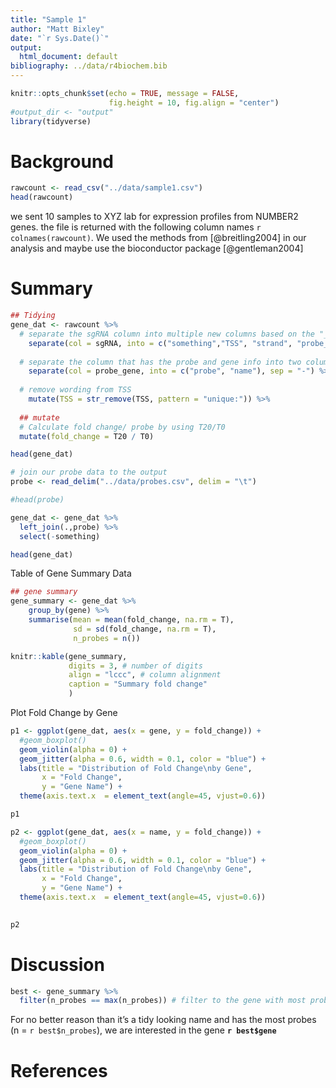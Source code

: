 ```yaml
---
title: "Sample 1"
author: "Matt Bixley"
date: "`r Sys.Date()`"
output:
  html_document: default
bibliography: ../data/r4biochem.bib
---
```


```r
knitr::opts_chunk$set(echo = TRUE, message = FALSE,
                      fig.height = 10, fig.align = "center")
#output_dir <- "output"
library(tidyverse)
```

# Background
```r
rawcount <- read_csv("../data/sample1.csv")
head(rawcount)
```

we sent 10 samples to XYZ lab for expression profiles from NUMBER2 genes. the file is returned with the following column names ```r colnames(rawcount)```. We used the methods from [@breitling2004] in our analysis and maybe use the bioconductor package [@gentleman2004]


# Summary

```r

## Tidying
gene_dat <- rawcount %>% 
  # separate the sgRNA column into multiple new columns based on the "_" character as a delimiter 
    separate(col = sgRNA, into = c("something","TSS", "strand", "probe_gene"), sep = "_") %>%
  
  # separate the column that has the probe and gene info into two columns based on the "-" character
    separate(col = probe_gene, into = c("probe", "name"), sep = "-") %>% 
  
  # remove wording from TSS
    mutate(TSS = str_remove(TSS, pattern = "unique:")) %>% 
  
  ## mutate
  # Calculate fold change/ probe by using T20/T0
  mutate(fold_change = T20 / T0)

head(gene_dat)

```

```r
# join our probe data to the output
probe <- read_delim("../data/probes.csv", delim = "\t")

#head(probe)

gene_dat <- gene_dat %>% 
  left_join(.,probe) %>% 
  select(-something)

head(gene_dat)

```


Table of Gene Summary Data
```r
## gene summary
gene_summary <- gene_dat %>%
    group_by(gene) %>%
    summarise(mean = mean(fold_change, na.rm = T), 
              sd = sd(fold_change, na.rm = T),
              n_probes = n())

knitr::kable(gene_summary, 
             digits = 3, # number of digits
             align = "lccc", # column alignment
             caption = "Summary fold change"
             )
```

Plot Fold Change by Gene

```r
p1 <- ggplot(gene_dat, aes(x = gene, y = fold_change)) +
  #geom_boxplot()
  geom_violin(alpha = 0) +
  geom_jitter(alpha = 0.6, width = 0.1, color = "blue") +
  labs(title = "Distribution of Fold Change\nby Gene",
       x = "Fold Change",
       y = "Gene Name") +
  theme(axis.text.x  = element_text(angle=45, vjust=0.6))

p1
```

```r
p2 <- ggplot(gene_dat, aes(x = name, y = fold_change)) +
  #geom_boxplot()
  geom_violin(alpha = 0) +
  geom_jitter(alpha = 0.6, width = 0.1, color = "blue") +
  labs(title = "Distribution of Fold Change\nby Gene",
       x = "Fold Change",
       y = "Gene Name") +
  theme(axis.text.x  = element_text(angle=45, vjust=0.6))
  

p2
```


# Discussion

```r
best <- gene_summary %>% 
  filter(n_probes == max(n_probes)) # filter to the gene with most probes
```

For no better reason than it's a tidy looking name and has the most probes (n = `r best$n_probes`), we are interested in the gene **`r best$gene`** 

# References
